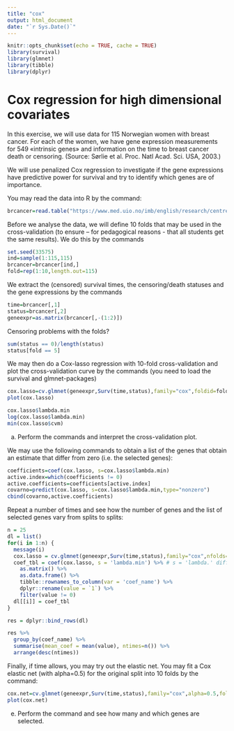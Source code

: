 ```yaml
---
title: "cox"
output: html_document
date: "`r Sys.Date()`"
---
```


```r
knitr::opts_chunk$set(echo = TRUE, cache = TRUE)
library(survival)
library(glmnet)
library(tibble)
library(dplyr)
```

# Cox regression for high dimensional covariates

In this exercise, we will use data for $115$ Norwegian women with breast cancer. For each of the women, we have gene expression measurements for $549$ «intrinsic genes» and information on the time to breast cancer death or censoring. (Source: Sørlie et al. Proc. Natl Acad. Sci. USA, 2003.)

We will use penalized Cox regression to investigate if the gene expressions have predictive power for survival and try to identify which genes are of importance.

You may read the data into R by the command:
```r
brcancer=read.table("https://www.med.uio.no/imb/english/research/centres/ocbe/courses/imb9335/norw-breast-cancer.txt")
```
Before we analyse the data, we will define 10 folds that may be used in the cross-validation (to ensure – for pedagogical reasons - that all students get the same results). We do this by the commands

```r
set.seed(33575)
ind=sample(1:115,115)
brcancer=brcancer[ind,]
fold=rep(1:10,length.out=115)
```
We extract the (censored) survival times, the censoring/death statuses and the gene expressions by the commands
```r
time=brcancer[,1]
status=brcancer[,2]
geneexpr=as.matrix(brcancer[,-(1:2)])
```

Censoring problems with the folds?
```r
sum(status == 0)/length(status)
status[fold == 5]
```

We may then do a Cox-lasso regression with 10-fold cross-validation and plot the cross-validation curve by the commands (you need to load the survival and glmnet-packages)
```r
cox.lasso=cv.glmnet(geneexpr,Surv(time,status),family="cox",foldid=fold, standardize=FALSE)
plot(cox.lasso)
```

```r
cox.lasso$lambda.min
log(cox.lasso$lambda.min)
min(cox.lasso$cvm)
```
a) Perform the commands and interpret the cross-validation plot.

We may use the following commands to obtain a list of the genes that obtain an estimate that differ from zero (i.e. the selected genes):
```r
coefficients=coef(cox.lasso, s=cox.lasso$lambda.min)
active.index=which(coefficients != 0)
active.coefficients=coefficients[active.index]
covarno=predict(cox.lasso, s=cox.lasso$lambda.min,type="nonzero")
cbind(covarno,active.coefficients)
```

Repeat a number of times and see how the number of genes and the list of selected genes vary from splits to splits:
```r
n = 25
dl = list()
for(i in 1:n) {
  message(i)
  cox.lasso = cv.glmnet(geneexpr,Surv(time,status),family="cox",nfolds=10, standardize=FALSE)
  coef_tbl = coef(cox.lasso, s = 'lambda.min') %>% # s = 'lambda.' different
    as.matrix() %>%
    as.data.frame() %>%
    tibble::rownames_to_column(var = 'coef_name') %>%
    dplyr::rename(value = `1`) %>%
    filter(value != 0)
  dl[[i]] = coef_tbl
}

res = dplyr::bind_rows(dl)
```

```r
res %>% 
  group_by(coef_name) %>% 
  summarise(mean_coef = mean(value), ntimes=n()) %>%
  arrange(desc(ntimes))
```

Finally, if time allows, you may try out the elastic net. You may fit a Cox elastic net (with alpha=0.5) for the original split into 10 folds by the command:

```r
cox.net=cv.glmnet(geneexpr,Surv(time,status),family="cox",alpha=0.5,foldid=fold, standardize=FALSE)
plot(cox.net)
```
e) Perform the command and see how many and which genes are selected.
